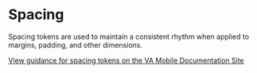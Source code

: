 

<Meta title="Design Tokens/Spacing" />

# Spacing

Spacing tokens are used to maintain a consistent rhythm when applied to margins, padding, and other dimensions.

[View guidance for spacing tokens on the VA Mobile Documentation Site](https://department-of-veterans-affairs.github.io/va-mobile-app/design/Foundation/Design%20tokens/Spacing)

<SpacingTable />
